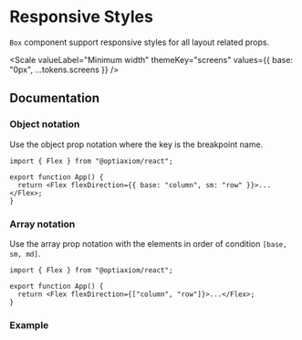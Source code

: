 
# Responsive Styles

`Box` component support responsive styles for all layout related props.

<Scale
  valueLabel="Minimum width"
  themeKey="screens"
  values={{ base: "0px", ...tokens.screens }}
/>

## Documentation

### Object notation

Use the object prop notation where the key is the breakpoint name.

```tsx
import { Flex } from "@optiaxiom/react";

export function App() {
  return <Flex flexDirection={{ base: "column", sm: "row" }}>...</Flex>;
}
```

### Array notation

Use the array prop notation with the elements in order of condition `[base, sm, md]`.

```tsx
import { Flex } from "@optiaxiom/react";

export function App() {
  return <Flex flexDirection={["column", "row"]}>...</Flex>;
}
```

### Example

<Demo
  iframe="/iframe/responsive/"
  component="styles/responsive-complex-usage"
/>
